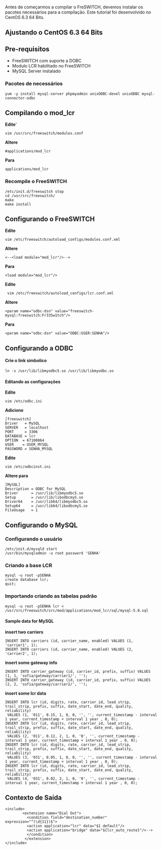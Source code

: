 Antes de começarmos a compilar o FreSWITCH, devemos instalar os pacotes necessários para a compilação. Este tutorial foi desenvolvido no CentOS 6.3 64 Bits.
== Ajustando o CentOS 6.3 64 Bits ==
== Pre-requisitos ==
* FreeSWITCH com suporte a DOBC
* Modulo LCR habilitado no FreeSWITCH
* MySQL Server instalado

=== Pacotes de necessários ===
<pre>
yum -y install mysql-server phpmyadmin unixODBC-devel unixODBC mysql-connector-odbc
</pre>

== Compilando o mod_lcr ==

'''Edite''''
<pre>vim /usr/src/freeswitch/modules.conf</pre>
'''Altere''' <pre>#applications/mod_lcr</pre>
'''Para'''<pre>applications/mod_lcr</pre>

=== Recompile o FreeSWITCH ===

<pre>/etc/init.d/freeswitch stop
cd /usr/src/freeswitch/
make
make install
</pre>
== Configurando o FreeSWITCH ==

'''Edite''' <pre>vim /etc/freeswitch/autoload_configs/modules.conf.xml</pre>
'''Altere''' <pre><--<load module="mod_lcr"/>--></pre>
'''Para'''<pre><load module="mod_lcr"/></pre>

'''Edite'''<pre> vim /etc/freeswitch/autoload_configs/lcr.conf.xml</pre>
'''Altere''' <pre><param name="odbc-dsn" value="freeswitch-mysql:freeswitch:Fr33Sw1tch"/></pre>
'''Para'''<pre><param name="odbc-dsn" value="ODBC:USER:SENHA"/></pre>

== Configurando a ODBC ==

==== Crie o link simbolico ====

<pre>ln -s /usr/lib/libmyodbc5.so /usr/lib/libmyodbc.so</pre>

==== Editando as configurações====

'''Edite'''<pre>vim /etc/odbc.ini</pre>
'''Adicione'''
<pre>
[freeswitch]
Driver   = MySQL
SERVER   = localhost
PORT     = 3306
DATABASE = lcr
OPTION  = 67108864
USER    = USER_MYSQL
PASSWORD = SENHA_MYSQL
</pre>

'''Edite'''<pre>vim /etc/odbcinst.ini</pre>
'''Altere para'''
<pre>
[MySQL]
Description	= ODBC for MySQL
Driver		= /usr/lib/libmyodbc5.so
Setup		= /usr/lib/libodbcmyS.so
Driver64	= /usr/lib64/libmyodbc5.so
Setup64		= /usr/lib64/libodbcmyS.so
FileUsage	= 1
</pre>

== Configurando o MySQL ==

=== Configurando o usuário ===
<pre>
/etc/init.d/mysqld start
/usr/bin/mysqladmin -u root password 'SENHA'
</pre>

=== Criando a base LCR ===

<pre>
mysql -u root -pSENHA
create database lcr;
quit;
</pre>

=== Importando criando as tabelas padrão ===
<pre>
mysql -u root -pSENHA lcr < /usr/src/freeswitch/src/mod/applications/mod_lcr/sql/mysql-5.0.sql
</pre>

==== Sample data for MySQL ====


'''insert two carriers'''
<pre>
INSERT INTO carriers (id, carrier_name, enabled) VALUES (1, 'carrier1', 1);
INSERT INTO carriers (id, carrier_name, enabled) VALUES (2, 'carrier2', 1);
</pre>
'''insert some gateway info'''
<pre>
INSERT INTO carrier_gateway (id, carrier_id, prefix, suffix) VALUES (1, 1, 'sofia/gateway/carrier1/', '');
INSERT INTO carrier_gateway (id, carrier_id, prefix, suffix) VALUES (2, 2, 'sofia/gateway/carrier2/', '');
</pre>
'''insert some lcr data'''
<pre>
INSERT INTO lcr (id, digits, rate, carrier_id, lead_strip, trail_strip, prefix, suffix, date_start, date_end, quality, reliability)
 VALUES (1, '011', 0.15, 1, 0, 0, '', '', current_timestamp - interval 1 year, current_timestamp + interval 1 year , 0, 0);
INSERT INTO lcr (id, digits, rate, carrier_id, lead_strip, trail_strip, prefix, suffix, date_start, date_end, quality, reliability)
 VALUES (2, '011', 0.12, 2, 1, 0, '0', '', current_timestamp - interval 1 year, current_timestamp + interval 1 year , 0, 0);
INSERT INTO lcr (id, digits, rate, carrier_id, lead_strip, trail_strip, prefix, suffix, date_start, date_end, quality, reliability)
 VALUES (3, '031', 0.05, 1, 0, 0, '', '', current_timestamp - interval 1 year, current_timestamp + interval 1 year , 0, 0);
INSERT INTO lcr (id, digits, rate, carrier_id, lead_strip, trail_strip, prefix, suffix, date_start, date_end, quality, reliability)
 VALUES (4, '031', 0.02, 2, 1, 0, '0', '', current_timestamp - interval 1 year, current_timestamp + interval 1 year , 0, 0);
</pre>
== Contexto de Saída ==
<pre>
<include>
        <extension name="Dial Out">
          <condition field="destination_number" expression="^(\d{11})$">
          <action application="lcr" data="$1 default"/>
          <action application="bridge" data="${lcr_auto_route}"/>-->
          </condition>
         </extension>
</include>

</pre>